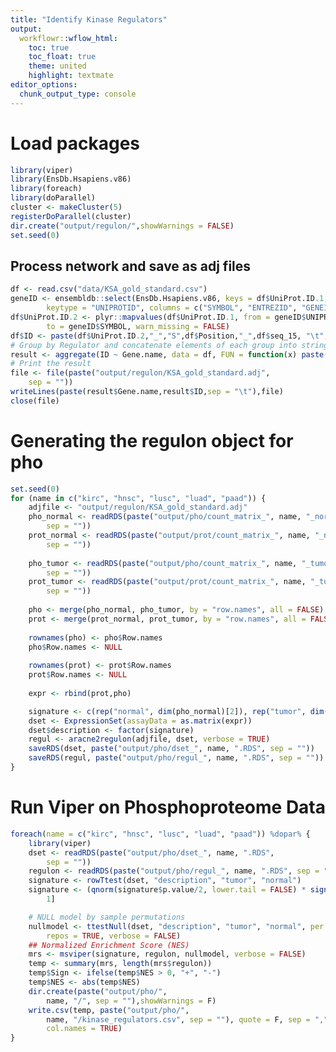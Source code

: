 ```yaml
---
title: "Identify Kinase Regulators"
output:
  workflowr::wflow_html:
    toc: true
    toc_float: true
    theme: united
    highlight: textmate
editor_options:
  chunk_output_type: console
---
```


# Load packages
```r
library(viper)
library(EnsDb.Hsapiens.v86)
library(foreach)
library(doParallel)
cluster <- makeCluster(5)
registerDoParallel(cluster)
dir.create("output/regulon/",showWarnings = FALSE)
set.seed(0)
```

## Process network and save as adj files
```r
df <- read.csv("data/KSA_gold_standard.csv")
geneID <- ensembldb::select(EnsDb.Hsapiens.v86, keys = df$UniProt.ID.1,
        keytype = "UNIPROTID", columns = c("SYMBOL", "ENTREZID", "GENEID","UNIPROTID"))
df$UniProt.ID.2 <- plyr::mapvalues(df$UniProt.ID.1, from = geneID$UNIPROTID,
        to = geneID$SYMBOL, warn_missing = FALSE)
df$ID <- paste(df$UniProt.ID.2,"_","S",df$Position,"_",df$seq_15, "\t", "1", sep="")
# Group by Regulator and concatenate elements of each group into strings
result <- aggregate(ID ~ Gene.name, data = df, FUN = function(x) paste(x, collapse = "\t"))
# Print the result
file <- file(paste("output/regulon/KSA_gold_standard.adj",
    sep = ""))
writeLines(paste(result$Gene.name,result$ID,sep = "\t"),file)
close(file)
```

# Generating the regulon object for pho
```r
set.seed(0)
for (name in c("kirc", "hnsc", "lusc", "luad", "paad")) {
    adjfile <- "output/regulon/KSA_gold_standard.adj"
    pho_normal <- readRDS(paste("output/pho/count_matrix_", name, "_normal.RDS",
        sep = ""))
    prot_normal <- readRDS(paste("output/prot/count_matrix_", name, "_normal.RDS",
        sep = ""))
    
    pho_tumor <- readRDS(paste("output/pho/count_matrix_", name, "_tumor.RDS",
        sep = ""))
    prot_tumor <- readRDS(paste("output/prot/count_matrix_", name, "_tumor.RDS",
        sep = ""))
    
    pho <- merge(pho_normal, pho_tumor, by = "row.names", all = FALSE)
    prot <- merge(prot_normal, prot_tumor, by = "row.names", all = FALSE)
    
    rownames(pho) <- pho$Row.names
    pho$Row.names <- NULL
    
    rownames(prot) <- prot$Row.names
    prot$Row.names <- NULL
    
    expr <- rbind(prot,pho)

    signature <- c(rep("normal", dim(pho_normal)[2]), rep("tumor", dim(pho_tumor)[2]))
    dset <- ExpressionSet(assayData = as.matrix(expr))
    dset$description <- factor(signature)
    regul <- aracne2regulon(adjfile, dset, verbose = TRUE)
    saveRDS(dset, paste("output/pho/dset_", name, ".RDS", sep = ""))
    saveRDS(regul, paste("output/pho/regul_", name, ".RDS", sep = ""))
}
```

# Run Viper on Phosphoproteome Data
```r
foreach(name = c("kirc", "hnsc", "lusc", "luad", "paad")) %dopar% {
    library(viper)
    dset <- readRDS(paste("output/pho/dset_", name, ".RDS",
        sep = ""))
    regulon <- readRDS(paste("output/pho/regul_", name, ".RDS", sep = ""))
    signature <- rowTtest(dset, "description", "tumor", "normal")
    signature <- (qnorm(signature$p.value/2, lower.tail = FALSE) * sign(signature$statistic))[,
        1]

    # NULL model by sample permutations
    nullmodel <- ttestNull(dset, "description", "tumor", "normal", per = 1000,
        repos = TRUE, verbose = FALSE)
    ## Normalized Enrichment Score (NES)
    mrs <- msviper(signature, regulon, nullmodel, verbose = FALSE)
    temp <- summary(mrs, length(mrs$regulon))
    temp$Sign <- ifelse(temp$NES > 0, "+", "-")
    temp$NES <- abs(temp$NES)
    dir.create(paste("output/pho/",
        name, "/", sep = ""),showWarnings = F)
    write.csv(temp, paste("output/pho/",
        name, "/kinase_regulators.csv", sep = ""), quote = F, sep = ",", row.names = F,
        col.names = TRUE)
}
```

